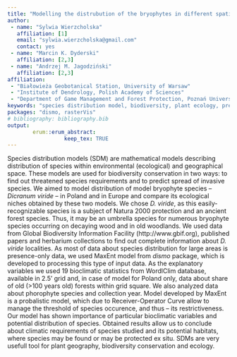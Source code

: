 ---
title: "Modelling the distrubution of the bryophytes in different spatial scales"
author:
 - name: "Sylwia Wierzcholska"
   affiliation: [1]
   email: "sylwia.wierzcholska@gmail.com"
   contact: yes
 - name: "Marcin K. Dyderski"
   affiliation: [2,3]
 - name: "Andrzej M. Jagodziński"
   affiliation: [2,3]   
affiliation:
 - "Białowieża Geobotanical Station, University of Warsaw"
 - "Institute of Dendrology, Polish Academy of Sciences"
 - "Department of Game Management and Forest Protection, Poznań University of Life Sciences"
keywords: "species distribution model, biodiversity, plant ecology, predictive modelling, mosses, forest"
packages: "dismo, rasterVis"
# bibliography: bibliography.bib
output:  
        erum::erum_abstract:
                  keep_tex: TRUE
---

Species distribution models (SDM) are mathematical models describing distribution of species within environmental (ecological) and geographical space. These models are used for biodiversity conservation in two ways: to find out threatened species requirements and to predict spread of invasive species. We aimed to model distribution of model bryophyte species -- *Dicranum viride* -- in Poland and in Europe and compare its ecological niches obtained by these two models. We chose *D. viride*, as this easily-recognizable species is a subject of Natura 2000 protection and an ancient forest species. Thus, it may be an umbrella species for numerous bryophyte species occurring on decaying wood and in old woodlands. 
We used data from Global Biodiversity Information Facility (http://www.gbif.org), published papers and herbarium collections to find out complete information about *D. viride* localities. As most of data about species distribution for large areas is presence-only data, we used MaxEnt model from *dismo* package, which is developed to processing this type of input data. As the explanatory variables we used 19 bioclimatic statistics from WordlClim database, available in 2.5’ grid and, in case of model for Poland only, data about share of old (>100 years old) forests within grid square. We also analyzed data about phorophyte species and collection year.
Model developed by MaxEnt is a probalistic model, which due to Receiver-Operator Curve allow to manage the threshold of species occurence, and thus – its restrictiveness. Our model has shown importance of particular bioclimatic variables and potential distribution of species. Obtained results allow us to conclude about climatic requirements of species studied and its potential habitats, where species may be found or may be protected ex situ. SDMs are very usefull tool for plant geography, biodiversity conservation and ecology.

<!--  -->
<!--  -->
<!--  -->

